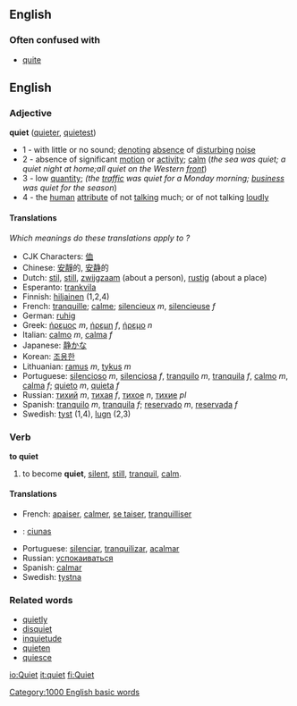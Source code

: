 ==English==
===Often confused with===
*[[quite]]

==English==
=== Adjective ===
'''quiet''' ([[quieter]], [[quietest]])

*1 - with little or no sound; [[denote|denoting]] [[absence]] of [[disturb]]ing [[noise]]
*2 - absence of significant [[motion]] or [[activity]]; [[calm]] (''the sea was quiet; a quiet night at home;all quiet on the Western [[front]]'')
*3 - low [[quantity]]; ''(the [[traffic]] was quiet for a Monday morning; [[business]] was quiet for the season'')
*4 - the [[human]] [[attribute]] of not [[talk]]ing much; or of not talking [[loud]]ly

==== Translations ====
''Which meanings do these translations apply to ?''
*CJK Characters: [[侐]]
*Chinese: [[安靜]]的, [[安静]]的
*Dutch: [[stil]], [[still]], [[zwijgzaam]] (about a person), [[rustig]] (about a place)
*Esperanto: [[trankvila]]
*Finnish: [[hiljainen]] (1,2,4)
*French: [[tranquille]]; [[calme]]; [[silencieux]] ''m'', [[silencieuse]] ''f''
*German: [[ruhig]]
*Greek: [[ήρεμος]] ''m'', [[ήρεμη]] ''f'', [[ήρεμο]] ''n''
*Italian: [[calmo]] ''m'', [[calma]] ''f''
*Japanese: [[静か]]な
*Korean: [[조용한]]
*Lithuanian: [[ramus]] ''m'', [[tykus]] ''m''
*Portuguese: [[silencioso]] ''m'', [[silenciosa]] ''f'', [[tranquilo]] ''m'', [[tranquila]] ''f'', [[calmo]] ''m'', [[calma]] ''f''; [[quieto]] ''m'', [[quieta]] ''f''
*Russian: [[тихий]] ''m'', [[тихая]] ''f'', [[тихое]] ''n'', [[тихие]] ''pl''
*Spanish: [[tranquilo]] ''m'', [[tranquila]] ''f''; [[reservado]] ''m'', [[reservada]] ''f''
*Swedish: [[tyst]] (1,4), [[lugn]] (2,3)

=== Verb ===
'''to quiet'''

# to become '''quiet''', [[silent]], [[still]], [[tranquil]], [[calm]].

==== Translations ====
*French: [[apaiser]], [[calmer]], [[se taiser]], [[tranquilliser]]
*{{ga}}: [[ciunas]]
*Portuguese: [[silenciar]], [[tranquilizar]], [[acalmar]]
*Russian: [[успокаиваться]]
*Spanish: [[calmar]]
*Swedish: [[tystna]]

=== Related words ===
*[[quietly]]
*[[disquiet]]
*[[inquietude]]
*[[quieten]]
*[[quiesce]]
[[Category:1000 English basic words]]

[[io:Quiet]]
[[it:quiet]]
[[fi:Quiet]]